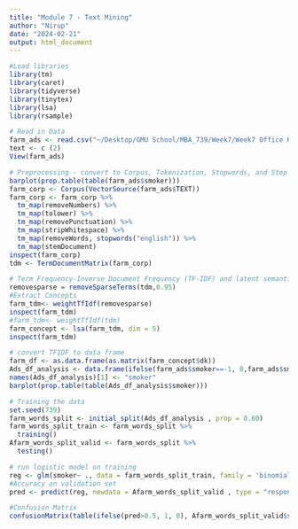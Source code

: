 ```yaml
---
title: "Module 7 - Text Mining"
author: "Nirup"
date: "2024-02-21"
output: html_document
---
```


```r
#Load libraries
library(tm)
library(caret)
library(tidyverse)
library(tinytex)
library(lsa)
library(rsample)

# Read in Data
farm_ads <- read.csv("~/Desktop/GMU School/MBA_739/Week7/Week7 Office Hours/smoker.csv")
text <- c (2)
View(farm_ads)
```
```r
# Preprocessing - convert to Corpus, Tokenization, Stopwords, and Step Doc
barplot(prop.table(table(farm_ads$smoker)))
farm_corp <- Corpus(VectorSource(farm_ads$TEXT))
farm_corp <- farm_corp %>%
  tm_map(removeNumbers) %>%
  tm_map(tolower) %>%
  tm_map(removePunctuation) %>%
  tm_map(stripWhitespace) %>% 
  tm_map(removeWords, stopwords("english")) %>%
  tm_map(stemDocument) 
inspect(farm_corp)
tdm <- TermDocumentMatrix(farm_corp)
```

```r
# Term Frequency-Inverse Document Frequency (TF-IDF) and latent semantic analysis
removesparse = removeSparseTerms(tdm,0.95)
#Extract Concepts
farm_tdm<- weightTfIdf(removesparse)
inspect(farm_tdm)
#farm_tdm<- weightTfIdf(tdm)
farm_concept <- lsa(farm_tdm, dim = 5)
inspect(farm_tdm)
```
```r
# convert TFIDF to data frame
farm_df <- as.data.frame(as.matrix(farm_concept$dk)) 
Ads_df_analysis <- data.frame(ifelse(farm_ads$smoker==-1, 0,farm_ads$smoker ), farm_df)
names(Ads_df_analysis)[1] <- "smoker"
barplot(prop.table(table(Ads_df_analysis$smoker)))
```
```r
# Training the data 
set.seed(739)
farm_words_split <- initial_split(Ads_df_analysis , prop = 0.60)
farm_words_split_train <- farm_words_split %>% 
  training()
Afarm_words_split_valid <- farm_words_split %>% 
  testing()
```
```r
# run logistic model on training
reg <- glm(smoker~ ., data = farm_words_split_train, family = 'binomial') 
#Accuracy on validation set
pred <- predict(reg, newdata = Afarm_words_split_valid , type = "response")
```
```r
#Confusion Matrix
confusionMatrix(table(ifelse(pred>0.5, 1, 0), Afarm_words_split_valid$smoker))
```